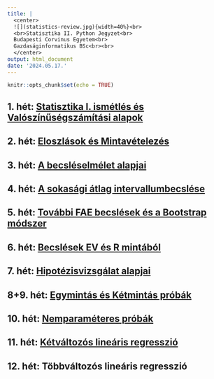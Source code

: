 ```yaml
---
title: |
  <center>
  ![](statistics-review.jpg){width=40%}<br> 
  <br>Statisztika II. Python Jegyzet<br>
  Budapesti Corvinus Egyetem<br>
  Gazdaságinformatikus BSc<br><br>
  </center> 
output: html_document
date: '2024.05.17.'
---
```


```r
knitr::opts_chunk$set(echo = TRUE)
```

## 1. hét: <a href="Gyak01.html" target="_blank">Statisztika I. ismétlés és Valószínűségszámítási alapok</a>

## 2. hét: <a href="Gyak02.html" target="_blank">Eloszlások és Mintavételezés</a>

## 3. hét: <a href="Gyak03.html" target="_blank">A becsléselmélet alapjai</a>

## 4. hét: <a href="Gyak04.html" target="_blank">A sokasági átlag intervallumbecslése</a>

## 5. hét: <a href="Gyak05.html" target="_blank">További FAE becslések és a Bootstrap módszer</a>

## 6. hét: <a href="Gyak06.html" target="_blank">Becslések EV és R mintából</a>

## 7. hét: <a href="Gyak07.html" target="_blank">Hipotézisvizsgálat alapjai</a>

## 8+9. hét: <a href="Gyak0809.html" target="_blank">Egymintás és Kétmintás próbák</a>

## 10. hét: <a href="Gyak10.html" target="_blank">Nemparaméteres próbák</a>

## 11. hét: <a href="Gyak11.html" target="_blank">Kétváltozós lineáris regresszió</a>

## 12. hét: Többváltozós lineáris regresszió

